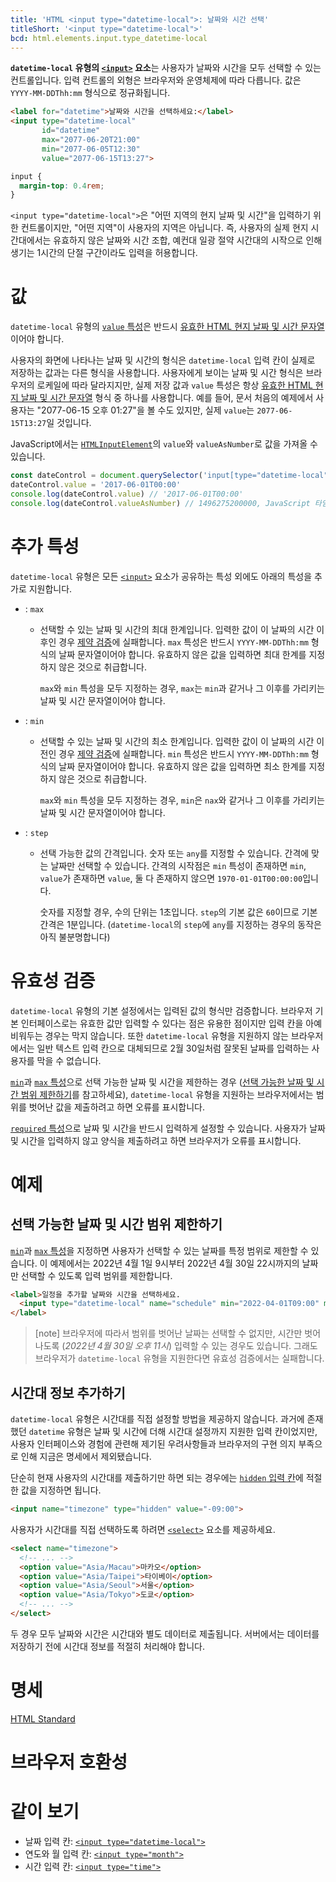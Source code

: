 ```yaml
---
title: 'HTML <input type="datetime-local">: 날짜와 시간 선택'
titleShort: '<input type="datetime-local">'
bcd: html.elements.input.type_datetime-local
---
```


**`datetime-local` 유형의 [`<input>`](../input) 요소**는 사용자가 날짜와 시간을 모두 선택할 수 있는 컨트롤입니다. 입력 컨트롤의 외형은 브라우저와 운영체제에 따라 다릅니다. 값은 `YYYY-MM-DDThh:mm` 형식으로 정규화됩니다.

```html hidden name=demo
<label for="datetime">날짜와 시간을 선택하세요:</label>
<input type="datetime-local"
       id="datetime"
       max="2077-06-20T21:00"
       min="2077-06-05T12:30"
       value="2077-06-15T13:27">
```

```css hidden name=demo
input {
  margin-top: 0.4rem;
}
```

<LiveExample height={240} lang="html" name="demo" />

`<input type="datetime-local">`은 "어떤 지역의 현지 날짜 및 시간"을 입력하기 위한 컨트롤이지만, "어떤 지역"이 사용자의 지역은 아닙니다. 즉, 사용자의 실제 현지 시간대에서는 유효하지 않은 날짜와 시간 조합, 예컨대 일광 절약 시간대의 시작으로 인해 생기는 1시간의 단절 구간이라도 입력을 허용합니다.

# 값

`datetime-local` 유형의 [`value` 특성](../input#term-value)은 반드시 [유효한 HTML 현지 날짜 및 시간 문자열](https://developer.mozilla.org/en-US/docs/Web/HTML/Date_and_time_formats#local_date_and_time_strings)이어야 합니다.

사용자의 화면에 나타나는 날짜 및 시간의 형식은 `datetime-local` 입력 칸이 실제로 저장하는 값과는 다른 형식을 사용합니다. 사용자에게 보이는 날짜 및 시간 형식은 브라우저의 로케일에 따라 달라지지만, 실제 저장 값과 `value` 특성은 항상 [유효한 HTML 현지 날짜 및 시간 문자열](https://developer.mozilla.org/en-US/docs/Web/HTML/Date_and_time_formats#local_date_and_time_strings) 형식 중 하나를 사용합니다. 예를 들어, 문서 처음의 예제에서 사용자는 "2077-06-15 오후 01:27"을 볼 수도 있지만, 실제 `value`는 `2077-06-15T13:27`일 것입니다.

JavaScript에서는 [`HTMLInputElement`](https://developer.mozilla.org/en-US/docs/Web/API/HTMLInputElement)의 `value`와 `valueAsNumber`로 값을 가져올 수 있습니다.

```js
const dateControl = document.querySelector('input[type="datetime-local"]')
dateControl.value = '2017-06-01T00:00'
console.log(dateControl.value) // '2017-06-01T00:00'
console.log(dateControl.valueAsNumber) // 1496275200000, JavaScript 타임스탬프 (밀리초)
```

# 추가 특성

`datetime-local` 유형은 모든 [`<input>`](../input) 요소가 공유하는 특성 외에도 아래의 특성을 추가로 지원합니다.

- : `max`

  - 선택할 수 있는 날짜 및 시간의 최대 한계입니다. 입력한 값이 이 날짜의 시간 이후인 경우 [제약 검증](https://developer.mozilla.org/en-US/docs/Web/Guide/HTML/Constraint_validation)에 실패합니다. `max` 특성은 반드시 `YYYY-MM-DDThh:mm` 형식의 날짜 문자열이어야 합니다. 유효하지 않은 값을 입력하면 최대 한계를 지정하지 않은 것으로 취급합니다.

    `max`와 `min` 특성을 모두 지정하는 경우, `max`는 `min`과 같거나 그 이후를 가리키는 날짜 및 시간 문자열이어야 합니다.

- : `min`

  - 선택할 수 있는 날짜 및 시간의 최소 한계입니다. 입력한 값이 이 날짜의 시간 이전인 경우 [제약 검증](https://developer.mozilla.org/en-US/docs/Web/Guide/HTML/Constraint_validation)에 실패합니다. `min` 특성은 반드시 `YYYY-MM-DDThh:mm` 형식의 날짜 문자열이어야 합니다. 유효하지 않은 값을 입력하면 최소 한계를 지정하지 않은 것으로 취급합니다.

    `max`와 `min` 특성을 모두 지정하는 경우, `min`은 `nax`와 같거나 그 이후를 가리키는 날짜 및 시간 문자열이어야 합니다.

- : `step`

  - 선택 가능한 값의 간격입니다. 숫자 또는 `any`를 지정할 수 있습니다. 간격에 맞는 날짜만 선택할 수 있습니다. 간격의 시작점은 `min` 특성이 존재하면 `min`, `value`가 존재하면 `value`, 둘 다 존재하지 않으면 `1970-01-01T00:00:00`입니다.

    숫자를 지정할 경우, 수의 단위는 1초입니다. `step`의 기본 값은 `60`이므로 기본 간격은 1분입니다. (`datetime-local`의 `step`에 `any`를 지정하는 경우의 동작은 아직 불분명합니다)

# 유효성 검증

`datetime-local` 유형의 기본 설정에서는 입력된 값의 형식만 검증합니다. 브라우저 기본 인터페이스로는 유효한 값만 입력할 수 있다는 점은 유용한 점이지만 입력 칸을 아예 비워두는 경우는 막지 않습니다. 또한 `datetime-local` 유형을 지원하지 않는 브라우저에서는 일반 텍스트 입력 칸으로 대체되므로 2월 30일처럼 잘못된 날짜를 입력하는 사용자를 막을 수 없습니다.

[`min`](#term-min)과 [`max` 특성](#term-max)으로 선택 가능한 날짜 및 시간을 제한하는 경우 ([선택 가능한 날짜 및 시간 범위 제한하기](#선택-가능한-날짜-및-시간-범위-제한하기)를 참고하세요), `datetime-local` 유형을 지원하는 브라우저에서는 범위를 벗어난 값을 제출하려고 하면 오류를 표시합니다.

[`required` 특성](../input#term-required)으로 날짜 및 시간을 반드시 입력하게 설정할 수 있습니다. 사용자가 날짜 및 시간을 입력하지 않고 양식을 제출하려고 하면 브라우저가 오류를 표시합니다.

# 예제

## 선택 가능한 날짜 및 시간 범위 제한하기

[`min`](#term-min)과 [`max` 특성](#term-max)을 지정하면 사용자가 선택할 수 있는 날짜를 특정 범위로 제한할 수 있습니다. 이 예제에서는 2022년 4월 1일 9시부터 2022년 4월 30일 22시까지의 날짜만 선택할 수 있도록 입력 범위를 제한합니다.

```html hidden name=range
<label>일정을 추가할 날짜와 시간을 선택하세요.
  <input type="datetime-local" name="schedule" min="2022-04-01T09:00" max="2022-04-30T22:00" />
</label>
```

<LiveExample name="range" height={140} />

> [note] 브라우저에 따라서 범위를 벗어난 날짜는 선택할 수 없지만, 시간만 벗어나도록 (_2022년 4월 30일 오후 11시_) 입력할 수 있는 경우도 있습니다. 그래도 브라우저가 `datetime-local` 유형을 지원한다면 유효성 검증에서는 실패합니다.

## 시간대 정보 추가하기

`datetime-local` 유형은 시간대를 직접 설정할 방법을 제공하지 않습니다. 과거에 존재했던 `datetime` 유형은 날짜 및 시간에 더해 시간대 설정까지 지원한 입력 칸이었지만, 사용자 인터페이스와 경험에 관련해 제기된 우려사항들과 브라우저의 구현 의지 부족으로 인해 지금은 명세에서 제외됐습니다.

단순히 현재 사용자의 시간대를 제출하기만 하면 되는 경우에는 [`hidden` 입력 칸](./hidden)에 적절한 값을 지정하면 됩니다.

```html
<input name="timezone" type="hidden" value="-09:00">
```

사용자가 시간대를 직접 선택하도록 하려면 [`<select>`](../select) 요소를 제공하세요.

```html
<select name="timezone">
  <!-- ... -->
  <option value="Asia/Macau">마카오</option>
  <option value="Asia/Taipei">타이베이</option>
  <option value="Asia/Seoul">서울</option>
  <option value="Asia/Tokyo">도쿄</option>
  <!-- ... -->
</select>
```

두 경우 모두 날짜와 시간은 시간대와 별도 데이터로 제출됩니다. 서버에서는 데이터를 저장하기 전에 시간대 정보를 적절히 처리해야 합니다.

# 명세

[HTML Standard](<https://html.spec.whatwg.org/multipage/input.html#local-date-and-time-state-(type=datetime-local)>)

# 브라우저 호환성

<BrowserCompat data={props.bcd} />

# 같이 보기

- 날짜 입력 칸: [`<input type="datetime-local">`](./date)
- 연도와 월 입력 칸: [`<input type="month">`](./month)
- 시간 입력 칸: [`<input type="time">`](./time)
